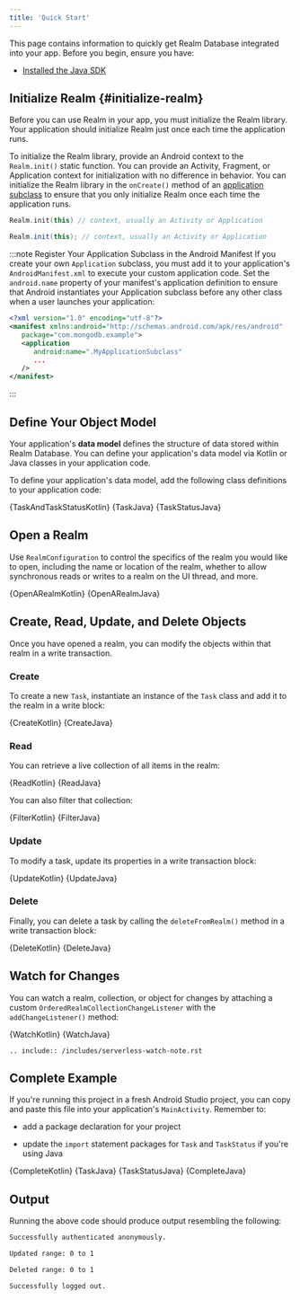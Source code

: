 ```yaml
---
title: 'Quick Start'
---
```


This page contains information to quickly get Realm Database 
integrated into your app. Before you begin, ensure you have:

- [Installed the Java SDK](/sdk/java/install)

## Initialize Realm {#initialize-realm}

Before you can use Realm in your app, you must initialize the Realm
library. Your application should initialize Realm just once each time
the application runs.

To initialize the Realm library, provide an Android context to the
`Realm.init()` static function. You can provide an Activity, Fragment,
or Application context for initialization with no difference in behavior.
You can initialize the Realm library in the `onCreate()` method of an
[application subclass](https://developer.android.com/reference/android/app/Application)
to ensure that you only initialize Realm once each time the application
runs.

<Tabs groupId="java-sdk-languages">
  <TabItem value="kotlin" label="Kotlin">


```kotlin
Realm.init(this) // context, usually an Activity or Application
```


  </TabItem>
  <TabItem value="java" label="Java">


```java
Realm.init(this); // context, usually an Activity or Application
```


  </TabItem>
</Tabs>

:::note Register Your Application Subclass in the Android Manifest
If you create your own `Application` subclass, you must add it to your
application's `AndroidManifest.xml` to execute your custom application
code. Set the `android.name` property of your manifest's application
definition to ensure that Android instantiates your Application subclass
before any other class when a user launches your application:

```xml
<?xml version="1.0" encoding="utf-8"?>
<manifest xmlns:android="http://schemas.android.com/apk/res/android"
   package="com.mongodb.example">
   <application
      android:name=".MyApplicationSubclass"
      ...
   />
</manifest>
```

:::

## Define Your Object Model

Your application's **data model** defines the structure of data
stored within Realm Database.
You can define your application's data model via Kotlin or
Java classes in your application code.

To define your application's data model, add the following class
definitions to your application code:

<Tabs groupId="java-sdk-languages">
    <TabItem value="kotlin" label="Kotlin">
        <CodeBlock language="kotlin">{TaskAndTaskStatusKotlin}</CodeBlock>
    </TabItem>
    <TabItem value="java" label="Java">
        <CodeBlock title="Task.java" language="java">{TaskJava}</CodeBlock>
        <CodeBlock title="TaskStatus.java" language="java">{TaskStatusJava}</CodeBlock>
    </TabItem>
</Tabs>

## Open a Realm

Use `RealmConfiguration` to control the specifics of the realm you
would like to open, including the name or location of the realm,
whether to allow synchronous reads or writes to a realm on the UI
thread, and more.

<Tabs groupId="java-sdk-languages">
    <TabItem value="kotlin" label="Kotlin">
        <CodeBlock language="kotlin">{OpenARealmKotlin}</CodeBlock>
    </TabItem>
    <TabItem value="java" label="Java">
         <CodeBlock language="java">{OpenARealmJava}</CodeBlock>
    </TabItem>
</Tabs>

## Create, Read, Update, and Delete Objects

Once you have opened a realm, you can modify the
objects within that realm in a write transaction.

### Create

To create a new `Task`, instantiate an instance of the
`Task` class and add it to the realm in a write block:

<Tabs groupId="java-sdk-languages">
    <TabItem value="kotlin" label="Kotlin">
        <CodeBlock language="kotlin">{CreateKotlin}</CodeBlock>
    </TabItem>
    <TabItem value="java" label="Java">
         <CodeBlock language="java">{CreateJava}</CodeBlock>
    </TabItem>
</Tabs>

### Read

You can retrieve a live collection of all items in the realm:

<Tabs groupId="java-sdk-languages">
    <TabItem value="kotlin" label="Kotlin">
        <CodeBlock language="kotlin">{ReadKotlin}</CodeBlock>
    </TabItem>
    <TabItem value="java" label="Java">
         <CodeBlock language="java">{ReadJava}</CodeBlock>
    </TabItem>
</Tabs>

You can also filter that collection:

<Tabs groupId="java-sdk-languages">
    <TabItem value="kotlin" label="Kotlin">
        <CodeBlock language="kotlin">{FilterKotlin}</CodeBlock>
    </TabItem>
    <TabItem value="java" label="Java">
         <CodeBlock language="java">{FilterJava}</CodeBlock>
    </TabItem>
</Tabs>

### Update

To modify a task, update its properties in a write transaction block:

<Tabs groupId="java-sdk-languages">
    <TabItem value="kotlin" label="Kotlin">
        <CodeBlock language="kotlin">{UpdateKotlin}</CodeBlock>
    </TabItem>
    <TabItem value="java" label="Java">
         <CodeBlock language="java">{UpdateJava}</CodeBlock>
    </TabItem>
</Tabs>

### Delete

Finally, you can delete a task by calling the `deleteFromRealm()`
method in a write transaction block:

<Tabs groupId="java-sdk-languages">
    <TabItem value="kotlin" label="Kotlin">
        <CodeBlock language="kotlin">{DeleteKotlin}</CodeBlock>
    </TabItem>
    <TabItem value="java" label="Java">
         <CodeBlock language="java">{DeleteJava}</CodeBlock>
    </TabItem>
</Tabs>

## Watch for Changes

You can watch a realm, collection, or object for changes by attaching a custom
`OrderedRealmCollectionChangeListener` with the `addChangeListener()`
method:

<Tabs groupId="java-sdk-languages">
    <TabItem value="kotlin" label="Kotlin">
        <CodeBlock language="kotlin">{WatchKotlin}</CodeBlock>
    </TabItem>
    <TabItem value="java" label="Java">
         <CodeBlock language="java">{WatchJava}</CodeBlock>
    </TabItem>
</Tabs>

    .. include:: /includes/serverless-watch-note.rst

## Complete Example

If you're running this project in a fresh Android Studio project, you can
copy and paste this file into your application's `MainActivity`.
Remember to:

- add a package declaration for your project

- update the `import` statement packages for `Task` and `TaskStatus` if
  you're using Java


<Tabs groupId="java-sdk-languages">
    <TabItem value="kotlin" label="Kotlin">
        <CodeBlock title="MainActivity.kt" language="kotlin">{CompleteKotlin}</CodeBlock>
    </TabItem>
    <TabItem value="java" label="Java">
         <CodeBlock title="Task.java" language="java">{TaskJava}</CodeBlock>
         <CodeBlock title="TaskStatus.java" language="java">{TaskStatusJava}</CodeBlock>
         <CodeBlock title="MainActivity.java" language="java">{CompleteJava}</CodeBlock>
    </TabItem>
</Tabs>

## Output

Running the above code should produce output resembling the following:

```sh
Successfully authenticated anonymously.

Updated range: 0 to 1

Deleted range: 0 to 1

Successfully logged out.
```
